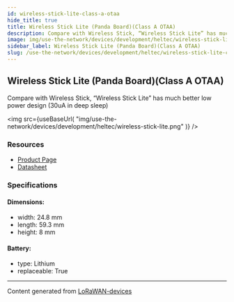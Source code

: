 ```yaml
---
id: wireless-stick-lite-class-a-otaa
hide_title: true
title: Wireless Stick Lite (Panda Board)(Class A OTAA)
description: Compare with Wireless Stick, “Wireless Stick Lite” has much better low power design (30uA in deep sleep)
image: img/use-the-network/devices/development/heltec/wireless-stick-lite.png
sidebar_label: Wireless Stick Lite (Panda Board)(Class A OTAA)
slug: /use-the-network/devices/development/heltec/wireless-stick-lite-class-a-otaa
---
```



## Wireless Stick Lite (Panda Board)(Class A OTAA)

Compare with Wireless Stick, “Wireless Stick Lite” has much better low power design (30uA in deep sleep)

<img
src={useBaseUrl(
"img/use-the-network/devices/development/heltec/wireless-stick-lite.png"
)}
/>

### Resources

- [Product Page](https://heltec.org/project/wireless-stick-lite/)
- [Datasheet](https://heltec.org/project/wireless-stick-lite/#1552557147424-7f1ec-5c651922-b0bbfe12-55e1)

### Specifications

#### Dimensions:
- width: 24.8 mm
- length: 59.3 mm
- height: 8 mm
#### Battery: 
- type: Lithium
- replaceable: True



---
Content generated from [LoRaWAN-devices](https://github.com/TheThingsNetwork/lorawan-devices)